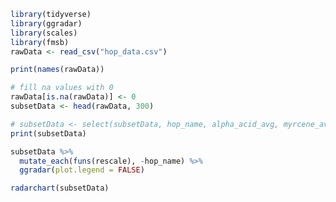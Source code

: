 ```r
library(tidyverse)
library(ggradar)
library(scales)
library(fmsb)
rawData <- read_csv("hop_data.csv")
```


```r
print(names(rawData))
```

```r
# fill na values with 0
rawData[is.na(rawData)] <- 0
subsetData <- head(rawData, 300)

# subsetData <- select(subsetData, hop_name, alpha_acid_avg, myrcene_avg, humulene_avg, caryophyllene_avg, farnesene_avg, cohumulone_avg)
print(subsetData)
```


```r
subsetData %>% 
  mutate_each(funs(rescale), -hop_name) %>%
  ggradar(plot.legend = FALSE)
```

```r
radarchart(subsetData)
```